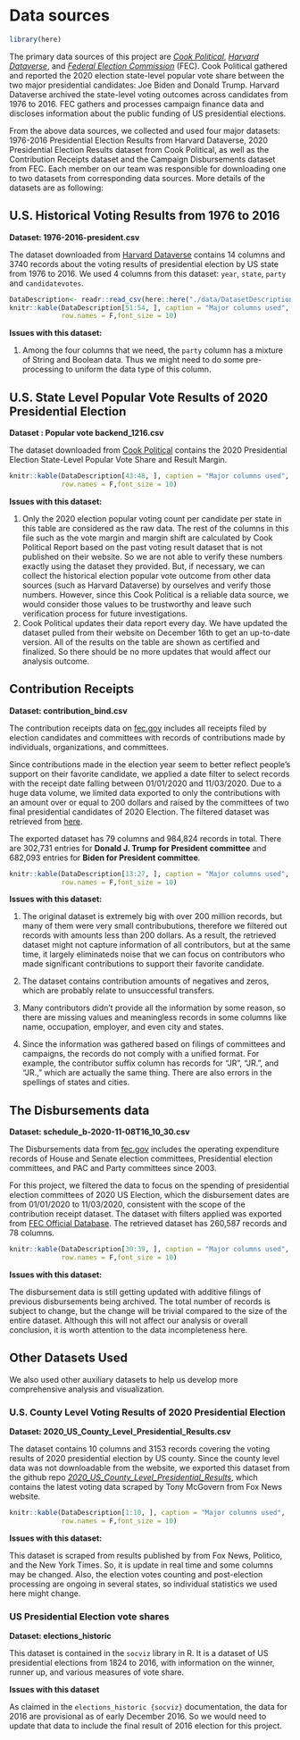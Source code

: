 # Data sources

```r
library(here)
```

The primary data sources of this project are [*Cook Political*](https://cookpolitical.com/), [*Harvard Dataverse*](https://dataverse.harvard.edu/dataset.xhtml?persistentId=doi:10.7910/DVN/42MVDX), and  [*Federal Election Commission*](http://fec.gov/data/) (FEC). Cook Political gathered and reported the 2020 election state-level popular vote share between the two major presidential candidates: Joe Biden and Donald Trump. Harvard Dataverse archived the state-level voting outcomes across candidates from 1976 to 2016. FEC gathers and processes campaign finance data and discloses information about the public funding of US presidential elections. 

From the above data sources, we collected and used four major datasets: 1976-2016 Presidential Election Results from Harvard Dataverse, 2020 Presidential Election Results dataset from Cook Political, as well as the Contribution Receipts dataset and the Campaign Disbursements dataset from FEC. Each member on our team was responsible for downloading one to two datasets from corresponding data sources. More details of the datasets are as following:


## U.S. Historical Voting Results from 1976 to 2016

**Dataset: 1976-2016-president.csv** 

The dataset downloaded from [Harvard Dataverse](https://dataverse.harvard.edu/dataset.xhtml?persistentId=doi:10.7910/DVN/42MVDX) contains 14 columns and 3740 records about the voting results of presidential election by US state from 1976 to 2016. We used 4 columns from this dataset: `year`, `state`, `party` and `candidatevotes`.

```r
DataDescription<- readr::read_csv(here::here("./data/DatasetDescription.csv"))
knitr::kable(DataDescription[51:54, ], caption = "Major columns used",
             row.names = F,font_size = 10)
```

**Issues with this dataset: **

1. Among the four columns that we need, the `party` column has a mixture of String and Boolean data. Thus we might need to do some pre-processing to uniform the data type of this column. 

## U.S. State Level Popular Vote Results of 2020 Presidential Election

**Dataset : Popular vote backend_1216.csv**

The dataset downloaded from [Cook Political](https://cookpolitical.com/2020-national-popular-vote-tracker) contains the 2020 Presidential Election State-Level Popular Vote Share and Result Margin.

```r
knitr::kable(DataDescription[43:48, ], caption = "Major columns used",
             row.names = F,font_size = 10)
```

**Issues with this dataset: **

1. Only the 2020 election popular voting count per candidate per state in this table are considered as the raw data. The rest of the columns in this file such as the vote margin and margin shift are calculated by Cook Political Report based on the past voting result dataset that is not published on their website. So we are not able to verify these numbers exactly using the dataset they provided. But, if necessary, we can collect the historical election popular vote outcome from other data sources (such as Harvard Dataverse) by ourselves and verify those numbers. However, since this Cook Political is a reliable data source, we would consider those values to be trustworthy and leave such verification process for future investigations.
2. Cook Political updates their data report every day. We have updated the dataset pulled from their website on December 16th to get an up-to-date version. All of the results on the table are shown as certified and finalized. So there should be no more updates that would affect our analysis outcome. 

## Contribution Receipts

**Dataset: contribution_bind.csv**

The contribution receipts data on [fec.gov](https://www.fec.gov/) includes all receipts filed by election candidates and committees with records of contributions made by individuals, organizations, and committees. 
 
Since contributions made in the election year seem to better reflect people's support on their favorite candidate, we applied a date filter to select records with the receipt date falling between 01/01/2020 and 11/03/2020. Due to a huge data volume, we limited data exported to only the contributions with an amount over or equal to 200 dollars and raised by the committees of two final presidential candidates of 2020 Election. The filtered dataset was retrieved from [here](https://www.fec.gov/data/receipts/?recipient_committee_type=P&data_type=processed&committee_id=C00580100&committee_id=C00703975&two_year_transaction_period=2020&min_date=01%2F01%2F2020&max_date=11%2F03%2F2020&is_individual=true&min_amount=200).

The exported dataset has 79 columns and 984,824 records in total. There are 302,731 entries for **Donald J. Trump for President committee** and 682,093 entries for **Biden for President committee**. 

```r
knitr::kable(DataDescription[13:27, ], caption = "Major columns used",
             row.names = F,font_size = 10)
```

**Issues with this dataset: **

1. The original dataset is extremely big with over 200 million records, but many of them were very small contribubutions, therefore we filtered out records with amounts less than 200 dollars. As a result, the retrieved dataset might not capture information of all contributors, but at the same time, it largely eliminateds noise that we can focus on contributors who made significant contributions to support their favorite candidate.

2. The dataset contains contribution amounts of negatives and zeros, which are probably relate to unsuccessful transfers.

3. Many contributors didn't provide all the information by some reason, so there are missing values and meaningless records in some columns like name, occupation, employer, and even city and states. 

4. Since the information was gathered based on filings of committees and campaigns, the records do not comply with a unified format. For example, the contributor suffix column has records for "JR", "JR.", and "JR.," which are actually the same thing. There are also errors in the spellings of states and cities.

## The Disbursements data

**Dataset: schedule_b-2020-11-08T16_10_30.csv**

The Disbursements data from [fec.gov](https://www.fec.gov/) includes the operating expenditure records of House and Senate election committees, Presidential election committees, and PAC and Party committees since 2003. 

For this project, we filtered the data to focus on the spending of presidential election committees of 2020 US Election, which the disbursement dates are from 01/01/2020 to 11/03/2020, consistent with the scope of the contribution receipt dataset. The dataset with filters applied was exported from [FEC Official Database](https://www.fec.gov/data/disbursements/?spender_committee_type=P&data_type=processed&min_date=01%2F01%2F2020&max_date=11%2F03%2F2020). The retrieved dataset has 260,587 records and 78 columns.

```r
knitr::kable(DataDescription[30:39, ], caption = "Major columns used",
             row.names = F,font_size = 10)
```

**Issues with this dataset: **

The disbursement data is still getting updated with additive filings of previous disbursements being archived. The total number of records is subject to change, but the change will be trivial compared to the size of the entire dataset. Although this will not affect our analysis or overall conclusion, it is worth attention to the data incompleteness here.


## Other Datasets Used
We also used other auxiliary datasets to help us develop more comprehensive analysis and visualization.

### U.S. County Level Voting Results of 2020 Presidential Election

**Dataset: 2020_US_County_Level_Presidential_Results.csv**

The dataset contains 10 columns and 3153 records covering the voting results of 2020 presidential election by US county. Since the county level data was not downloadable from the website, we exported this dataset from the github repo [*2020_US_County_Level_Presidential_Results*](https://github.com/tonmcg/US_County_Level_Election_Results_08-20/blob/master/2020_US_County_Level_Presidential_Results.csv), which contains the latest voting data scraped by Tony McGovern from Fox News website.

```r
knitr::kable(DataDescription[1:10, ], caption = "Major columns used",
             row.names = F,font_size = 10)
```

**Issues with this dataset: **

This dataset is scraped from results published by from Fox News, Politico, and the New York Times. So, it is update in real time and some columns may be changed. Also, the election votes counting and post-election processing are ongoing in several states, so individual statistics we used here might change. 

### US Presidential Election vote shares

**Dataset: elections_historic**

This dataset is contained in the `socviz` library in R. It is a dataset of US presidential elections from 1824 to 2016, with information on the winner, runner up, and various measures of vote share.

**Issues with this dataset**

As claimed in the `elections_historic {socviz}` documentation, the data for 2016 are provisional as of early December 2016. So we would need to update that data to include the final result of 2016 election for this project.
